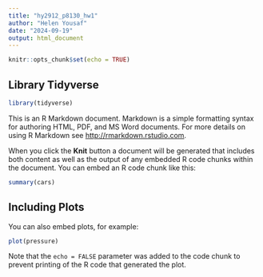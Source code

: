 ```yaml
---
title: "hy2912_p8130_hw1"
author: "Helen Yousaf"
date: "2024-09-19"
output: html_document
---
```


```r
knitr::opts_chunk$set(echo = TRUE)
```

## Library Tidyverse

```r
library(tidyverse)
```

This is an R Markdown document. Markdown is a simple formatting syntax for authoring HTML, PDF, and MS Word documents. For more details on using R Markdown see <http://rmarkdown.rstudio.com>.

When you click the **Knit** button a document will be generated that includes both content as well as the output of any embedded R code chunks within the document. You can embed an R code chunk like this:

```r
summary(cars)
```

## Including Plots

You can also embed plots, for example:

```r
plot(pressure)
```

Note that the `echo = FALSE` parameter was added to the code chunk to prevent printing of the R code that generated the plot.
